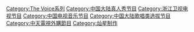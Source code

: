 [[Category:The_Voice系列|Category:The Voice系列]]
[[Category:中国大陆真人秀节目|Category:中国大陆真人秀节目]]
[[Category:浙江卫视电视节目|Category:浙江卫视电视节目]]
[[Category:中国电视音乐节目|Category:中国电视音乐节目]]
[[Category:中国大陆歌唱类选拔节目|Category:中国大陆歌唱类选拔节目]]
[[Category:中天電視外購節目|Category:中天電視外購節目]]
[[Category:灿星制作|Category:灿星制作]]
